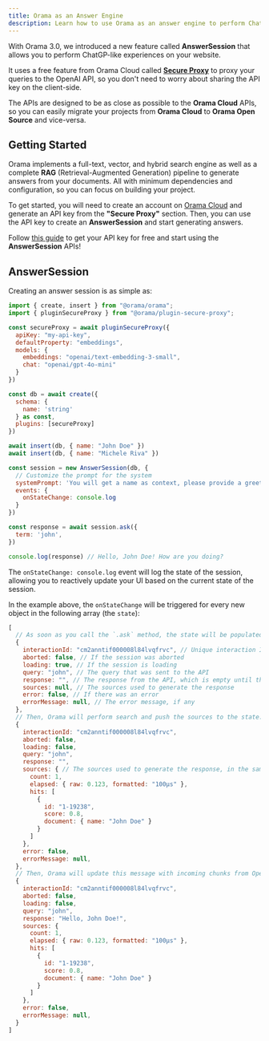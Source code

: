```yaml
---
title: Orama as an Answer Engine
description: Learn how to use Orama as an answer engine to perform ChatGP-like experiences on your website.
---
```


With Orama 3.0, we introduced a new feature called **AnswerSession** that allows you to perform ChatGP-like experiences on your website.

It uses a free feature from Orama Cloud called [**Secure Proxy**](https://orama.com/blog/announcing-the-orama-secure-ai-proxy) to proxy your queries to the OpenAI API, so you don't need to worry about sharing the API key on the client-side.

The APIs are designed to be as close as possible to the **Orama Cloud** APIs, so you can easily migrate your projects from **Orama Cloud** to **Orama Open Source** and vice-versa.

## Getting Started

Orama implements a full-text, vector, and hybrid search engine as well as a complete **RAG** (Retrieval-Augmented Generation) pipeline to generate answers from your documents. All with minimum dependencies and configuration, so you can focus on building your project.

To get started, you will need to create an account on [Orama Cloud](https://cloud.orama.com) and generate an API key from the **"Secure Proxy"** section. Then, you can use the API key to create an **AnswerSession** and start generating answers.

Follow [this guide](/cloud/orama-ai/orama-secure-proxy) to get your API key for free and start using the **AnswerSession** APIs!

## AnswerSession

Creating an answer session is as simple as:

```js copy
import { create, insert } from "@orama/orama";
import { pluginSecureProxy } from "@orama/plugin-secure-proxy";

const secureProxy = await pluginSecureProxy({
  apiKey: "my-api-key",
  defaultProperty: "embeddings",
  models: {
    embeddings: "openai/text-embedding-3-small",
    chat: "openai/gpt-4o-mini"
  }
})

const db = await create({
  schema: {
    name: 'string'
  } as const,
  plugins: [secureProxy]
})

await insert(db, { name: "John Doe" })
await insert(db, { name: "Michele Riva" })

const session = new AnswerSession(db, {
  // Customize the prompt for the system
  systemPrompt: 'You will get a name as context, please provide a greeting message',
  events: {
    onStateChange: console.log
  }
})

const response = await session.ask({
  term: 'john',
})

console.log(response) // Hello, John Doe! How are you doing?
```

The `onStateChange: console.log` event will log the state of the session, allowing you to reactively update your UI based on the current state of the session.

In the example above, the `onStateChange` will be triggered for every new object in the following array (the `state`):

```js
[
  // As soon as you call the `.ask` method, the state will be populated as follows:
  {
    interactionId: "cm2anntif000008l84lvqfrvc", // Unique interaction ID for the session
    aborted: false, // If the session was aborted
    loading: true, // If the session is loading
    query: "john", // The query that was sent to the API
    response: "", // The response from the API, which is empty until the API responds
    sources: null, // The sources used to generate the response
    error: false, // If there was an error
    errorMessage: null, // The error message, if any
  },
  // Then, Orama will perform search and push the sources to the state:
  {
    interactionId: "cm2anntif000008l84lvqfrvc",
    aborted: false,
    loading: false,
    query: "john",
    response: "",
    sources: { // The sources used to generate the response, in the same format as the search result from Orama
      count: 1,
      elapsed: { raw: 0.123, formatted: "100μs" },
      hits: [
        {
          id: "1-19238",
          score: 0.8,
          document: { name: "John Doe" }
        }
      ]
    },
    error: false,
    errorMessage: null,
  },
  // Then, Orama will update this message with incoming chunks from OpenAI (via the secure proxy):
  {
    interactionId: "cm2anntif000008l84lvqfrvc",
    aborted: false,
    loading: false,
    query: "john",
    response: "Hello, John Doe!",
    sources: {
      count: 1,
      elapsed: { raw: 0.123, formatted: "100μs" },
      hits: [
        {
          id: "1-19238",
          score: 0.8,
          document: { name: "John Doe" }
        }
      ]
    },
    error: false,
    errorMessage: null,
  }
]
```